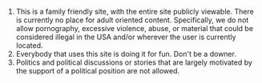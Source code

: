 1.  This is a family friendly site, with the entire site publicly viewable. There is currently no place for adult oriented content. Specifically, we do not allow pornography, excessive violence, abuse, or material that could be considered illegal in the USA and/or wherever the user is currently located.
2.  Everybody that uses this site is doing it for fun. Don't be a downer.
3.  Politics and political discussions or stories that are largely motivated by the support of a political position are not allowed.
